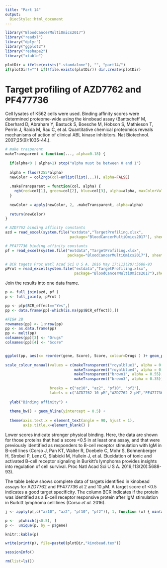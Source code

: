 ```yaml
---
title: "Part 14"
output:
  BiocStyle::html_document
---
```


```r
library("BloodCancerMultiOmics2017")
library("readxl")
library("dplyr")
library("ggplot2")
library("reshape2")
library("xtable")
```

```r
plotDir = ifelse(exists(".standalone"), "", "part14/")
if(plotDir!="") if(!file.exists(plotDir)) dir.create(plotDir)
```


# Target profiling of AZD7762 and PF477736

Cell lysates of K562 cells were used. Binding affinity scores were determined proteome-wide using the kinobead assay (Bantscheff M, Eberhard D, Abraham Y, Bastuck S, Boesche M, Hobson S, Mathieson T, Perrin J, Raida M, Rau C, et al. Quantitative chemical proteomics reveals mechanisms of action of clinical ABL kinase inhibitors. Nat Biotechnol. 2007;25(9):1035-44.).

```r

# make trasperent 
makeTransparent = function(..., alpha=0.18) {
  
  if(alpha<0 | alpha>1) stop("alpha must be between 0 and 1")
  
  alpha = floor(255*alpha)  
  newColor = col2rgb(col=unlist(list(...)), alpha=FALSE)
  
  .makeTransparent = function(col, alpha) {
    rgb(red=col[1], green=col[2], blue=col[3], alpha=alpha, maxColorValue=255)
  }
  
  newColor = apply(newColor, 2, .makeTransparent, alpha=alpha)
  
  return(newColor)
}
```

```r
# AZD7762 binding affinity constants
azd = read_excel(system.file("extdata","TargetProfiling.xlsx",
                             package="BloodCancerMultiOmics2017"), sheet = 1)

# PF477736 binding affinity constants
pf = read_excel(system.file("extdata","TargetProfiling.xlsx",
                            package="BloodCancerMultiOmics2017"), sheet = 2)

# BCR tagets Proc Natl Acad Sci U S A. 2016 May 17;113(20):5688-93
pProt = read_excel(system.file("extdata","TargetProfiling.xlsx",
                               package="BloodCancerMultiOmics2017"),sheet = 3)
```

Join the results into one data frame.
```r
p <- full_join(azd, pf )
p <- full_join(p, pProt )

pp <- p[p$BCR_effect=="Yes",]
pp <- data.frame(pp[-which(is.na(pp$BCR_effect)),])
```


```r
#FIG# 2B
rownames(pp) <- 1:nrow(pp)
pp <- as.data.frame(pp)
pp <- melt(pp)
colnames(pp)[3] <- "Drugs"
colnames(pp)[4] <- "Score"


ggplot(pp, aes(x= reorder(gene, Score), Score, colour=Drugs ) )+ geom_point(size=3) +
  
scale_colour_manual(values = c(makeTransparent("royalblue1", alpha = 0.75),
                               makeTransparent("royalblue4", alpha = 0.75), 
                               makeTransparent("brown1", alpha = 0.55),
                               makeTransparent("brown3", alpha = 0.35)),
                    
                    breaks = c("az10", "az2", "pf10", "pf2"),
                    labels = c("AZD7762 10 µM","AZD7762 2 µM","PF477736 10 µM","PF477736 2 µM") ) +
  
  ylab("Binding affinity") +
  
  theme_bw() + geom_hline(yintercept = 0.5) +
  
  theme(axis.text.x = element_text(angle = 90, hjust = 1),
        axis.title.x=element_blank() )  
```

Lower scores indicate stronger physical binding. Here, the data are shown for those proteins that had a score <0.5 in at least one assay, and that were previously identified as responders to B-cell receptor stimulation with IgM in B-cell lines (Corso J, Pan KT, Walter R, Doebele C, Mohr S, Bohnenberger H, Strobel P, Lenz C, Slabicki M, Hullein J, et al. Elucidation of tonic and activated B-cell receptor signaling in Burkitt's lymphoma provides insights into regulation of cell survival. Proc Natl Acad Sci U S A. 2016;113(20):5688-93).


The table below shows complete data of targets identified in kinobead assays for AZD7762 and PF477736 at 2 and 10 $\mu$M. A target score of <0.5 indicates a good target specificity. The column BCR indicates if the protein was identified as a B-cell receptor responsive protein after IgM stimulation in Burkitt lymphoma cell lines (Corso _et al._ 2016).

```r
j <- apply(p[,c("az10", "az2", "pf10", "pf2")], 1, function (x) { min(x, na.rm=FALSE) } )

p <-  p[which(j<0.5), ]
p <-  unique(p, by = p$gene)

knitr::kable(p)
```

```r
write(print(p), file=paste0(plotDir,"kinobead.tex"))
```

```r
sessionInfo()
```

```r
rm(list=ls())
```